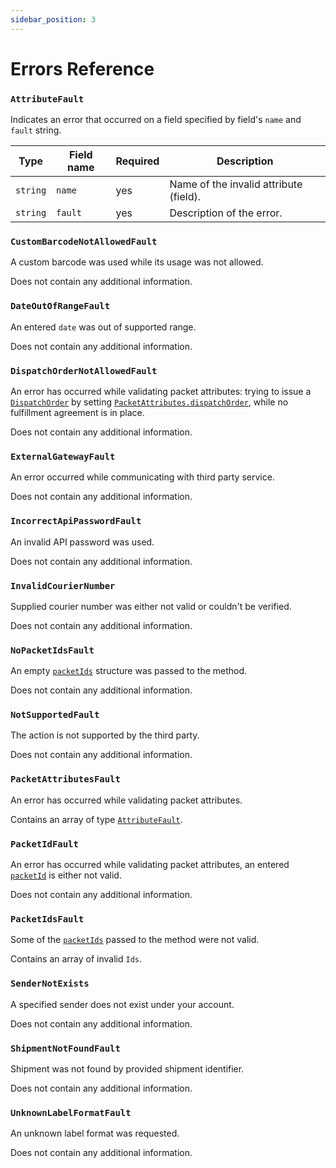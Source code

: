 ```yaml
---
sidebar_position: 3
---
```


# Errors Reference

### `AttributeFault`

Indicates an error that occurred on a field specified by field's `name` and `fault` string.

| Type     | Field name | Required | Description                            |
|----------|------------|----------|----------------------------------------|
| `string` | `name`     | yes      | Name of the invalid attribute (field). |
| `string` | `fault`    | yes      | Description of the error.              |

### `CustomBarcodeNotAllowedFault`

A custom barcode was used while its usage was not allowed.

Does not contain any additional information.

### `DateOutOfRangeFault`

An entered `date` was out of supported range.

Does not contain any additional information.

### `DispatchOrderNotAllowedFault`

An error has occurred while validating packet attributes: trying to issue a [`DispatchOrder`](data-structures-reference#dispatchorder) by setting [`PacketAttributes.dispatchOrder`](data-structures-reference#packetattributes), while no fulfillment agreement is in place.

Does not contain any additional information.

### `ExternalGatewayFault`

An error occurred while communicating with third party service.

Does not contain any additional information.

### `IncorrectApiPasswordFault`

An invalid API password was used.

Does not contain any additional information.

### `InvalidCourierNumber`

Supplied courier number was either not valid or couldn't be verified.

Does not contain any additional information.

### `NoPacketIdsFault`

An empty [`packetIds`](data-structures-reference#packetids) structure was passed to the method.

Does not contain any additional information.

### `NotSupportedFault`

The action is not supported by the third party.

Does not contain any additional information.

### `PacketAttributesFault`

An error has occurred while validating packet attributes.

Contains an array of type [`AttributeFault`](data-structures-reference#attributefault).

### `PacketIdFault`

An error has occurred while validating packet attributes, an entered [`packetId`](data-structures-reference#packetattributes) is either not valid.

Does not contain any additional information.

### `PacketIdsFault`

Some of the [`packetIds`](data-structures-reference#packetids) passed to the method were not valid.

Contains an array of invalid `Ids`.

### `SenderNotExists`

A specified sender does not exist under your account.

Does not contain any additional information.

### `ShipmentNotFoundFault`

Shipment was not found by provided shipment identifier.

Does not contain any additional information.

### `UnknownLabelFormatFault`

An unknown label format was requested.

Does not contain any additional information.